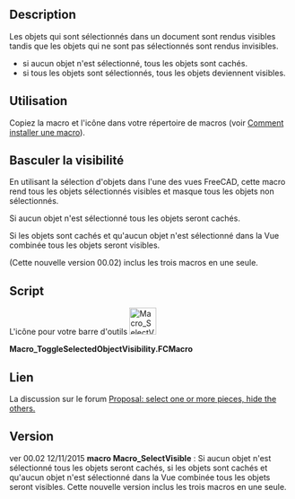 <languages/>
<div class="mw-translate-fuzzy">
{{Macro/fr
|Name=Toggle Visibility
|Icon=Macro SelectVisible.png
|Description=Bascule caché/affiché tous les objets non sélectionnés.<br />Les objets qui sont sélectionnés dans un document sont rendus visibles tandis que les objets qui ne sont pas sélectionnés sont rendus invisibles.<br />Si aucun objet n'est sélectionné alors tous les objets sont cachés.<br />Si tous les objets sont sélectionnés alors tous les objets sont rendus visibles.
|Author=Mario52
|Version=00.02
|Date=2015-11-12
|FCVersion=Toutes
|Download=[https://www.freecadweb.org/wiki/images/4/42/Macro_SelectVisible.png Icône de la barre d'outils]
|SeeAlso=[[Macro_Toggle_Visibility2_1-2/fr|Macro Toggle Visibility2 1-2]]<br>[[Macro_Toggle_Visibility2_2-2/fr|Macro Toggle Visibility2 2-2]]<br>[[Macro_VisibleAlls/fr|Macro VisibleAlls]]<br>[[Macro_HiddenAlls/fr|Macro HiddenAlls]]<br>[[Macro_If_Selected_Stay_If_Not_Then_Delete/fr|Macro If Selected Stay If Not Then Delete]]
}}
</div>

==Description==

Les objets qui sont sélectionnés dans un document sont rendus visibles tandis que les objets qui ne sont pas sélectionnés sont rendus invisibles.
* si aucun objet n'est sélectionné, tous les objets sont cachés.
* si tous les objets sont sélectionnés, tous les objets deviennent visibles.

<span id="How_To_Use"></span>
==Utilisation==

Copiez la macro et l'icône dans votre répertoire de macros (voir [[How_to_install_macros/fr|Comment installer une macro]]).

<span id="Toggle_Visibility"></span>
==Basculer la visibilité==

En utilisant la sélection d'objets dans l'une des vues FreeCAD, cette macro rend tous les objets sélectionnés visibles et masque tous les objets non sélectionnés.

Si aucun objet n'est sélectionné tous les objets seront cachés.

Si les objets sont cachés et qu'aucun objet n'est sélectionné dans la Vue combinée tous les objets seront visibles.

(Cette nouvelle version 00.02) inclus les trois macros en une seule.

==Script==

L'icône pour votre barre d'outils [[File:Macro SelectVisible.png|48px]]

'''Macro_ToggleSelectedObjectVisibility.FCMacro'''

{{MacroCode|code=

import FreeCAD
# Macro_ToggleSelectedObjectVisibility
__title__="Macro_ToggleSelectedObjectVisibility"
__author__ = "Mario52"
__url__     = "https://freecad.org/index-fr.html"
__version__ = "00.02"
__date__    = "12/11/2015"

try:
    compt = 0
    for ShapeNameObj in FreeCAD.ActiveDocument.Objects:                                   # list alls objet for test if alls hidden
        if (FreeCADGui.ActiveDocument.getObject(ShapeNameObj.Name).Visibility == False) and (Gui.Selection.isSelected(ShapeNameObj) == False):
            compt += 1                                                                    # if hidden : compt += 1
            #print "False : ",ShapeNameObj.Name
    if compt == len(FreeCAD.ActiveDocument.Objects):                                      # if (compt = Alls objects hidden) then Visibility = True
        for ShapeNameObj in FreeCAD.ActiveDocument.Objects:
            FreeCADGui.ActiveDocument.getObject(ShapeNameObj.Name).Visibility = True      # Visibility = True
            #print "True  : ",ShapeNameObj.Name
        compt = 0
    else :
        for ShapeNameObj in FreeCAD.ActiveDocument.Objects:                               # hidde objects not selecteds
            if Gui.Selection.isSelected(ShapeNameObj) == False:
                FreeCADGui.ActiveDocument.getObject(ShapeNameObj.Name).Visibility = False # if objects is not selected then Visibility = False (Hidden)
                #print "False : ",ShapeNameObj.Name
            else:
                FreeCADGui.ActiveDocument.getObject(ShapeNameObj.Name).Visibility = True  # if objects are hidden and selected then Visibility = True and hidden alls objects visibles
                #print "True  : ",ShapeNameObj.Name
except Exception:
    None
}}

<span id="Link"></span>
==Lien==

<div class="mw-translate-fuzzy">
La discussion sur le forum [http://forum.freecadweb.org/viewtopic.php?f=8&t=13152 Proposal: select one or more pieces, hide the others.]
</div>

==Version==

ver 00.02 12/11/2015 '''macro Macro_SelectVisible''' : Si aucun objet n'est sélectionné tous les objets seront cachés, si les objets sont cachés et qu'aucun objet n'est sélectionné dans la Vue combinée tous les objets seront visibles. Cette nouvelle version inclus les trois macros en une seule.
